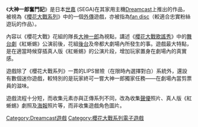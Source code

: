 《'''大神一郎奮鬥記'''》是日本[[世嘉|世嘉]] (SEGA)在其家用主機[[Dreamcast|Dreamcast]]上推出的作品，被視為《[[櫻花大戰系列|櫻花大戰系列]]》中的一個[[外傳|外傳]]遊戲，亦被指為[[fan_disc|fan disc]]（較適合忠實粉絲遊玩的作品）。

內容以《櫻花大戰》花組的隊長[[大神一郎|大神一郎]]為視點，講述《[[櫻花大戰歌謠秀|櫻花大戰歌謠秀]]》中的[[舞台劇|舞台劇]]《紅蜥蜴》公演前後，花組[[後台|後台]]及帝都大劇場內所發生的事。遊戲最大特點，是在適當時候穿插真人版《紅蜥蜴》的公演片段，增加玩家置身在劇場內的真實感。

遊戲除了《櫻花大戰系列》一貫的LIPS冒險（在限時內選擇對白）系統外，還設有數個迷你遊戲，較特別的是玩家終可一嘗大神一郎獨家任務——在劇場內當剪票員的滋味。

遊戲流程十分短，而收集元素亦與正傳系列不同，改為收集[[聲優|聲優]]照片、真人版《紅蜥蜴》劇照及[[海報|海報]]照片等，而非收集遊戲角色圖片。

{{SakuraWars}}
[[Category:Dreamcast遊戲|Category:Dreamcast遊戲]]
[[Category:櫻花大戰系列電子遊戲|Category:櫻花大戰系列電子遊戲]]